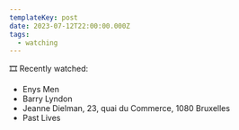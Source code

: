 ```yaml
---
templateKey: post
date: 2023-07-12T22:00:00.000Z
tags:
  - watching
---
```

🎞️ Recently watched:

* Enys Men
* Barry Lyndon
* Jeanne Dielman, 23, quai du Commerce, 1080 Bruxelles
* Past Lives